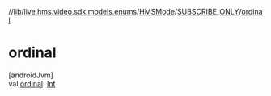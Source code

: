 //[lib](../../../../index)/[live.hms.video.sdk.models.enums](../../index)/[HMSMode](../index)/[SUBSCRIBE_ONLY](index)/[ordinal](ordinal)

# ordinal

[androidJvm]\
val [ordinal](ordinal): [Int](https://kotlinlang.org/api/latest/jvm/stdlib/kotlin/-int/index.html)
